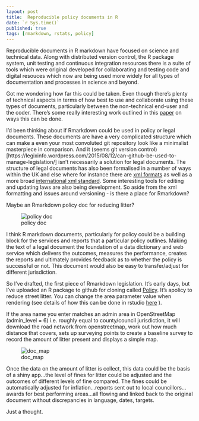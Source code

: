 ```yaml
---
layout: post
title:  Reproducible policy documents in R
date: `r Sys.time()`
published: true
tags: [rmarkdown, rstats, policy]
---
```


Reproducible documents in R markdown have focused on science and technical data. Along with distributed version control, the R package system, unit testing and continuous integration resources there is a suite of tools which were original developed for collaborating and testing code and digital resouces which now are being used more widely for all types of documentation and processes in science and beyond.

Got me wondering how far this could be taken. Even though there's plenty of technical aspects in terms of how best to use and collaborate using these types of documents, particularly between the non-technical end-user and the coder. There's some really interesting work outlined in this [paper](https://www.stat.auckland.ac.nz/~paul/Reports/invert/invert.html) on ways this can be done.

I'd been thinking about if Rmarkdown could be used in policy or legal documents. These documents are have a very complicated structure which can make a even your most convoluted git repository look like a minimalist masterpiece in comparison. And it (seems git version control)[https://legixinfo.wordpress.com/2015/08/12/can-github-be-used-to-manage-legislation/] isn't necessarily a solution for legal documents.  The structure of legal documents has also been formalised in a number of ways within the UK and else where for instance there are [xml formats](http://www.legislation.gov.uk/developer/formats) as well as a more broad [international xml standard](http://www.akomantoso.org/). Some interesting tools for editing and updating laws are also being development. So aside from the xml formatting and issues around versioning - is there a place for Rmarkdown?
 
Maybe an Rmarkdown policy doc for reducing litter?

![policy doc]({{ site.url }}/images/policy_doc.png)
 
I think R markdown documents, particularly for policy could be a building block for the services and reports that a particular policy outlines. Making the text of a legal document the foundation of a data dictionary and web service which delivers the outcomes, measures the performance, creates the reports and ultimately provides feedback as to whether the policy is successful or not. This document would also be easy to transfer/adjust for different jurisdiction.

So I've drafted, the first piece of Rmarkdown legislation. It's early days, but I've uploaded an R package to github for cloning called [Policy](https://github.com/fozy81/policy). It's apolicy to reduce street litter. You can change the area parameter value when rendering (see details of how this can be done in rstudio [here](http://rmarkdown.rstudio.com/developer_parameterized_reports.html) ). 
 
If the area name you enter matches an admin area in OpenStreetMap (admin_level = 6) i.e. roughly equal to county/council jurisdiction, it will download the road network from openstreetmap, work out how much distance that covers, sets up surveying points to create a baseline survey to record the amount of litter present and displays a simple map.

![doc_map]({{ site.url }}/images/policy_map.png)

Once the data on the amount of litter is collect, this data could be the basis of a shiny app...the level of fines for litter could be adjusted and the outcomes of different levels of fine compared. The fines could be automatically adjusted for inflation...reports sent out to local councillors...awards for best performing areas...all flowing and linked back to the original document without discrepancies in language, dates, targets.

Just a thought.


